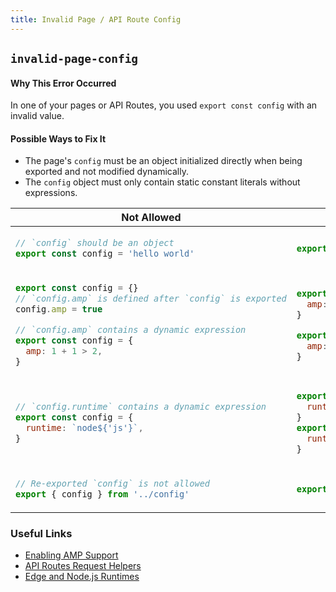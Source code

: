 ```yaml
---
title: Invalid Page / API Route Config
---
```


## `invalid-page-config`

#### Why This Error Occurred

In one of your pages or API Routes, you used `export const config` with an invalid value.

#### Possible Ways to Fix It

- The page's `config` must be an object initialized directly when being exported and not modified dynamically.
- The `config` object must only contain static constant literals without expressions.

<table>
<thead>
  <tr>
    <th>Not Allowed</th>
    <th>Allowed</th>
  </tr>
</thead>
<tbody>

<tr>
<td>

```js
// `config` should be an object
export const config = 'hello world'
```

</td>
<td>

```js
export const config = {}
```

</td>
</tr>

<tr>
<td>

```js
export const config = {}
// `config.amp` is defined after `config` is exported
config.amp = true

// `config.amp` contains a dynamic expression
export const config = {
  amp: 1 + 1 > 2,
}
```

</td>
<td>

```js
export const config = {
  amp: true,
}

export const config = {
  amp: false,
}
```

</td>
</tr>

<tr>
<td>

```js
// `config.runtime` contains a dynamic expression
export const config = {
  runtime: `node${'js'}`,
}
```

</td>
<td>

```js
export const config = {
  runtime: 'nodejs',
}
export const config = {
  runtime: `nodejs`,
}
```

</td>
</tr>

<tr>
<td>

```js
// Re-exported `config` is not allowed
export { config } from '../config'
```

</td>
<td>

```js
export const config = {}
```

</td>
</tr>

</tbody>
</table>

### Useful Links

- [Enabling AMP Support](/docs/pages/building-your-application/configuring/amp)
- [API Routes Request Helpers](/docs/pages/building-your-application/routing/api-routes)
- [Edge and Node.js Runtimes](/docs/pages/building-your-application/rendering/edge-and-nodejs-runtimes)
